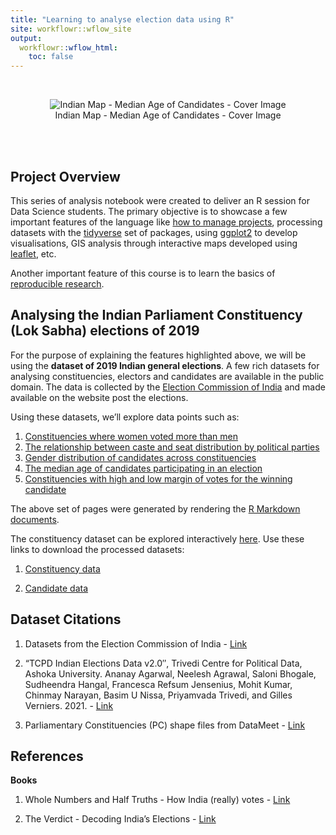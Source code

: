 ```yaml
---
title: "Learning to analyse election data using R"
site: workflowr::wflow_site
output:
  workflowr::wflow_html:
    toc: false
---
```


<br>

<center>![Indian Map - Median Age of Candidates - Cover Image](cover-image-map.png)</center>

<br><br>

## Project Overview

This series of analysis notebook were created to deliver an R session for Data Science students. The primary objective is to showcase a few important features of the language like [how to manage projects](https://workflowr.github.io), processing datasets with the [tidyverse](https://www.tidyverse.org/) set of packages, using [ggplot2](https://ggplot2.tidyverse.org/) to develop visualisations, GIS analysis through interactive maps developed using [leaflet](https://rstudio.github.io/leaflet/), etc.

Another important feature of this course is to learn the basics of [reproducible research](https://cran.r-project.org/web/views/ReproducibleResearch.html). 

## Analysing the Indian Parliament Constituency (Lok Sabha) elections of 2019

For the purpose of explaining the features highlighted above, we will be using the **dataset of 2019 Indian general elections**. A few rich datasets for analysing constituencies, electors and candidates are available in the public domain. The data is collected by the [Election Commission of India](https://eci.gov.in/) and made available on the website post the elections.

Using these datasets, we'll explore data points such as:

1. [Constituencies where women voted more than men](voter-turnout-gender.html)
2. [The relationship between caste and seat distribution by political parties](caste_wise_constituencies.html)
3. [Gender distribution of candidates across constituencies](caste_wise_constituencies.html)
4. [The median age of candidates participating in an election](candidate-profile.html)
5. [Constituencies with high and low margin of votes for the winning candidate](votes-margin-analysis.html)

The above set of pages were generated by rendering the [R Markdown documents](analysis/). 

The constituency dataset can be explored interactively [here](explore-constituency-data.html). Use these links to download the processed datasets:

1. [Constituency data]()

2. [Candidate data]()

## Dataset Citations

1. Datasets from the Election Commission of India - [Link](https://eci.gov.in/)

2. “TCPD Indian Elections Data v2.0″, Trivedi Centre for Political Data, Ashoka University.
Ananay Agarwal, Neelesh Agrawal, Saloni Bhogale, Sudheendra Hangal, Francesca Refsum Jensenius, Mohit Kumar, Chinmay Narayan, Basim U Nissa, Priyamvada Trivedi, and Gilles Verniers. 2021. - [Link](https://tcpd.ashoka.edu.in/lok-dhaba/)

3. Parliamentary Constituencies (PC) shape files from DataMeet - [Link](http://projects.datameet.org/maps/parliamentary-constituencies/)

## References

**Books**

1. Whole Numbers and Half Truths - How India (really) votes - [Link](https://www.goodreads.com/book/show/59740806-whole-numbers-and-half-truths)

2. The Verdict - Decoding India's Elections - [Link](https://www.google.co.in/books/edition/The_Verdict/sc6MDwAAQBAJ?hl=en&gbpv=0)



